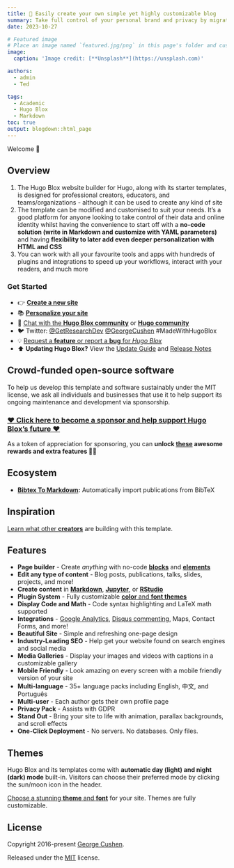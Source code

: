 ```yaml
---
title: 🎉 Easily create your own simple yet highly customizable blog
summary: Take full control of your personal brand and privacy by migrating away from the big tech platforms!
date: 2023-10-27

# Featured image
# Place an image named `featured.jpg/png` in this page's folder and customize its options here.
image:
  caption: 'Image credit: [**Unsplash**](https://unsplash.com)'

authors:
  - admin
  - Ted

tags:
  - Academic
  - Hugo Blox
  - Markdown
toc: true
output: blogdown::html_page
---
```


Welcome 👋

## Overview

1. The Hugo Blox website builder for Hugo, along with its starter templates, is designed for professional creators, educators, and teams/organizations - although it can be used to create any kind of site
2. The template can be modified and customised to suit your needs. It's a good platform for anyone looking to take control of their data and online identity whilst having the convenience to start off with a **no-code solution (write in Markdown and customize with YAML parameters)** and having **flexibility to later add even deeper personalization with HTML and CSS**
3. You can work with all your favourite tools and apps with hundreds of plugins and integrations to speed up your workflows, interact with your readers, and much more

### Get Started

- 👉 [**Create a new site**](https://hugoblox.com/templates/)
- 📚 [**Personalize your site**](https://docs.hugoblox.com/)
- 💬 [Chat with the **Hugo Blox community**](https://discord.gg/z8wNYzb) or [**Hugo community**](https://discourse.gohugo.io)
- 🐦 Twitter: [@GetResearchDev](https://twitter.com/GetResearchDev) [@GeorgeCushen](https://twitter.com/GeorgeCushen) #MadeWithHugoBlox
- 💡 [Request a **feature** or report a **bug** for _Hugo Blox_](https://github.com/HugoBlox/hugo-blox-builder/issues)
- ⬆️ **Updating Hugo Blox?** View the [Update Guide](https://docs.hugoblox.com/reference/update/) and [Release Notes](https://github.com/HugoBlox/hugo-blox-builder/releases)

## Crowd-funded open-source software

To help us develop this template and software sustainably under the MIT license, we ask all individuals and businesses that use it to help support its ongoing maintenance and development via sponsorship.

### [❤️ Click here to become a sponsor and help support Hugo Blox's future ❤️](https://hugoblox.com/sponsor/)

As a token of appreciation for sponsoring, you can **unlock [these](https://hugoblox.com/sponsor/) awesome rewards and extra features 🦄✨**

## Ecosystem

- **[Bibtex To Markdown](https://github.com/GetRD/academic-file-converter):** Automatically import publications from BibTeX

## Inspiration

[Learn what other **creators**](https://hugoblox.com/creators/) are building with this template.

## Features

- **Page builder** - Create _anything_ with no-code [**blocks**](https://hugoblox.com/blocks/) and [**elements**](https://docs.hugoblox.com/reference/markdown/)
- **Edit any type of content** - Blog posts, publications, talks, slides, projects, and more!
- **Create content** in [**Markdown**](https://docs.hugoblox.com/reference/markdown/), [**Jupyter**](https://docs.hugoblox.com/getting-started/cms/), or [**RStudio**](https://docs.hugoblox.com/getting-started/cms/)
- **Plugin System** - Fully customizable [**color** and **font themes**](https://docs.hugoblox.com/getting-started/customize/)
- **Display Code and Math** - Code syntax highlighting and LaTeX math supported
- **Integrations** - [Google Analytics](https://analytics.google.com), [Disqus commenting](https://disqus.com), Maps, Contact Forms, and more!
- **Beautiful Site** - Simple and refreshing one-page design
- **Industry-Leading SEO** - Help get your website found on search engines and social media
- **Media Galleries** - Display your images and videos with captions in a customizable gallery
- **Mobile Friendly** - Look amazing on every screen with a mobile friendly version of your site
- **Multi-language** - 35+ language packs including English, 中文, and Português
- **Multi-user** - Each author gets their own profile page
- **Privacy Pack** - Assists with GDPR
- **Stand Out** - Bring your site to life with animation, parallax backgrounds, and scroll effects
- **One-Click Deployment** - No servers. No databases. Only files.

## Themes

Hugo Blox and its templates come with **automatic day (light) and night (dark) mode** built-in. Visitors can choose their preferred mode by clicking the sun/moon icon in the header.

[Choose a stunning **theme** and **font**](https://docs.hugoblox.com/getting-started/customize/) for your site. Themes are fully customizable.

## License

Copyright 2016-present [George Cushen](https://georgecushen.com).

Released under the [MIT](https://github.com/HugoBlox/hugo-blox-builder/blob/main/LICENSE.md) license.
